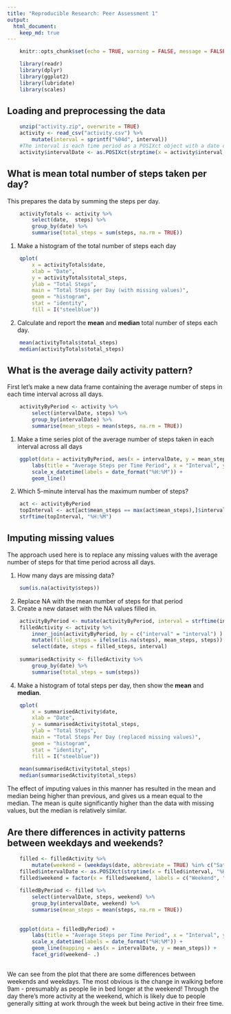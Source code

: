 ```yaml
---
title: "Reproducible Research: Peer Assessment 1"
output: 
  html_document:
    keep_md: true
---
```

```r
    knitr::opts_chunk$set(echo = TRUE, warning = FALSE, message = FALSE)
```
```r
    library(readr)
    library(dplyr)
    library(ggplot2)
    library(lubridate)
    library(scales)
```

## Loading and preprocessing the data
```r
    unzip("activity.zip", overwrite = TRUE)
    activity <- read_csv("activity.csv") %>% 
        mutate(interval = sprintf("%04d", interval))
    #The interval is each time period as a POSIXct object with a date of the current day
    activity$intervalDate <- as.POSIXct(strptime(x = activity$interval, "%H%M"))
```


## What is mean total number of steps taken per day?

This prepares the data by summing the steps per day.
```r
    
    activityTotals <- activity %>% 
        select(date,  steps) %>% 
        group_by(date) %>% 
        summarise(total_steps = sum(steps, na.rm = TRUE))
```

1. Make a histogram of the total number of steps each day
```r
    qplot(
        x = activityTotals$date,
        xlab = "Date",
        y = activityTotals$total_steps, 
        ylab = "Total Steps",
        main = "Total Steps per Day (with missing values)",
        geom = "histogram",
        stat = "identity",
        fill = I("steelblue"))

```

2. Calculate and report the **mean** and **median** total number of steps each day.
```r
    mean(activityTotals$total_steps)
    median(activityTotals$total_steps)
```

## What is the average daily activity pattern?
First let's make a new data frame containing the average number of steps in each time interval across all days.
```r
    
    activityByPeriod <- activity %>% 
        select(intervalDate, steps) %>% 
        group_by(intervalDate) %>% 
        summarise(mean_steps = mean(steps, na.rm = TRUE))
```

1. Make a time series plot of the average number of steps taken in each interval across all days
```r
    ggplot(data = activityByPeriod, aes(x = intervalDate, y = mean_steps)) + 
        labs(title = "Average Steps per Time Period", x = "Interval", y = "Average Steps") + 
        scale_x_datetime(labels = date_format("%H:%M")) + 
        geom_line()
```

2. Which 5-minute interval has the maximum number of steps?
```r
    act <- activityByPeriod
    topInterval <- act[act$mean_steps == max(act$mean_steps),]$intervalDate
    strftime(topInterval, "%H:%M")
```


## Imputing missing values
The approach used here is to replace any missing values with the average number of steps for that time period across all days.

1. How many days are missing data?
```r
    sum(is.na(activity$steps))
```

2. Replace NA with the mean number of steps for that period
3. Create a new dataset with the NA values filled in.
```r
    activityByPeriod <- mutate(activityByPeriod, interval = strftime(intervalDate, "%H%M"))
    filledActivity <- activity %>% 
        inner_join(activityByPeriod, by = c("interval" = "interval") ) %>% 
        mutate(filled_steps = ifelse(is.na(steps), mean_steps, steps)) %>% 
        select(date, steps = filled_steps, interval)
    
    summarisedActivity <- filledActivity %>% 
        group_by(date) %>% 
        summarise(total_steps = sum(steps))
```

4. Make a histogram of total steps per day, then show the **mean** and **median**.
```r
    qplot(
        x = summarisedActivity$date,
        xlab = "Date",
        y = summarisedActivity$total_steps, 
        ylab = "Total Steps",
        main = "Total Steps Per Day (replaced missing values)",
        geom = "histogram",
        stat = "identity",
        fill = I("steelblue"))
    
    mean(summarisedActivity$total_steps)
    median(summarisedActivity$total_steps)
```

The effect of imputing values in this manner has resulted in the mean and median being higher than previous, and gives us a mean equal to the median. The mean is quite significantly higher than the data with missing values, but the median is relatively similar.


## Are there differences in activity patterns between weekdays and weekends?
```r
    
    filled <- filledActivity %>% 
        mutate(weekend = (weekdays(date, abbreviate = TRUE) %in% c("Sat", "Sun")))
    filled$intervalDate <- as.POSIXct(strptime(x = filled$interval, "%H%M"))      
    filled$weekend = factor(x = filled$weekend, labels = c("Weekend", "Weekday"), levels = c(TRUE, FALSE))
    
    filledByPeriod <- filled %>% 
        select(intervalDate, steps, weekend) %>% 
        group_by(intervalDate, weekend) %>% 
        summarise(mean_steps = mean(steps, na.rm = TRUE))            
        
    
    ggplot(data = filledByPeriod) + 
        labs(title = "Average Steps per Time Period", x = "Interval", y = "Average Steps") + 
        scale_x_datetime(labels = date_format("%H:%M")) + 
        geom_line(mapping = aes(x = intervalDate, y = mean_steps)) + 
        facet_grid(weekend~ .)
        
```

We can see from the plot that there are some differences between weekends and weekdays. The most obvious is the change in walking before 9am - presumably as people lie in bed longer at the weekend! Through the day there's more activity at the weekend, which is likely due to people generally sitting at work through the week but being active in their free time.
